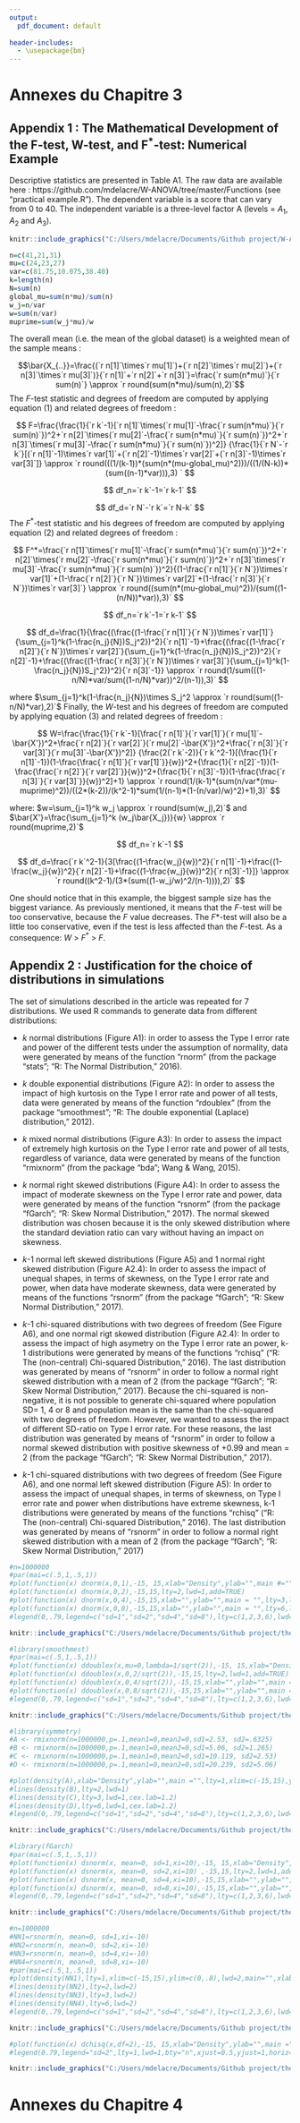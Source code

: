 ```yaml
---
output:
  pdf_document: default
  
header-includes:
  - \usepackage{bm}
---
```

# Annexes du Chapitre 3 

## Appendix 1 : The Mathematical Development of the $\bm{F}$-test, $\bm{W}$-test, and $\bm{F^*}$-test: Numerical Example 

Descriptive statistics are presented in Table A1. The raw data are available here : https://github.com/mdelacre/W-ANOVA/tree/master/Functions (see "practical example.R"). The dependent variable is a score that can vary from 0 to 40. The independent variable is a three-level factor A (levels = $A_1$, $A_2$ and $A_3$). 

```r
knitr::include_graphics("C:/Users/mdelacre/Documents/Github project/W-ANOVA/Rmarkdown folder/Rmarkdown inputs/TableA1.PNG")
```

```r
n=c(41,21,31)
mu=c(24,23,27)
var=c(81.75,10.075,38.40)
k=length(n)
N=sum(n)
global_mu=sum(n*mu)/sum(n)
w_j=n/var
w=sum(n/var)
muprime=sum(w_j*mu)/w
```

The overall mean (i.e. the mean of the global dataset) is a weighted mean of the sample means :

$$\bar{X_{..}}=\frac{(`r n[1]`\times`r mu[1]`)+(`r n[2]`\times`r mu[2]`)+(`r n[3]`\times`r mu[3]`)}{`r n[1]`+`r n[2]`+`r n[3]`}=\frac{`r sum(n*mu)`}{`r sum(n)`} \approx `r round(sum(n*mu)/sum(n),2)`$$
The *F*-test statistic and degrees of freedom are computed by applying equation (1) and related degrees of freedom :

$$
F=\frac{\frac{1}{`r k`-1}[`r n[1]`\times(`r mu[1]`-\frac{`r sum(n*mu)`}{`r sum(n)`})^2+`r n[2]`\times(`r mu[2]`-\frac{`r sum(n*mu)`}{`r sum(n)`})^2+`r n[3]`\times(`r mu[3]`-\frac{`r sum(n*mu)`}{`r sum(n)`})^2]}
{\frac{1}{`r N`-`r k`}[(`r n[1]`-1)\times`r var[1]`+(`r n[2]`-1)\times`r var[2]`+(`r n[3]`-1)\times`r var[3]`]} \approx `r round(((1/(k-1))*(sum(n*(mu-global_mu)^2)))/((1/(N-k))*(sum((n-1)*var))),3)
`
$$

$$
df_n=`r k`-1=`r k-1`
$$

$$
df_d=`r N`-`r k`=`r N-k`
$$
The $F^*$-test statistic and his degrees of freedom are computed by applying equation (2) and related degrees of freedom : 

$$
F^*=\frac{`r n[1]`\times(`r mu[1]`-\frac{`r sum(n*mu)`}{`r sum(n)`})^2+`r n[2]`\times(`r mu[2]`-\frac{`r sum(n*mu)`}{`r sum(n)`})^2+`r n[3]`\times(`r mu[3]`-\frac{`r sum(n*mu)`}{`r sum(n)`})^2}{(1-\frac{`r n[1]`}{`r N`})\times`r var[1]`+(1-\frac{`r n[2]`}{`r N`})\times`r var[2]`+(1-\frac{`r n[3]`}{`r N`})\times`r var[3]`} \approx `r round((sum(n*(mu-global_mu)^2))/(sum((1-(n/N))*var)),3)`
$$

$$
df_n=`r k`-1=`r k-1`
$$

$$
df_d=\frac{1}{\frac{(\frac{(1-\frac{`r n[1]`}{`r N`})\times`r var[1]`}{\sum_{j=1}^k(1-\frac{n_j}{N})S_j^2})^2}{`r n[1]`-1}+\frac{(\frac{(1-\frac{`r n[2]`}{`r N`})\times`r var[2]`}{\sum_{j=1}^k(1-\frac{n_j}{N})S_j^2})^2}{`r n[2]`-1}+\frac{(\frac{(1-\frac{`r n[3]`}{`r N`})\times`r var[3]`}{\sum_{j=1}^k(1-\frac{n_j}{N})S_j^2})^2}{`r n[3]`-1}} \approx `r round(1/sum(((1-n/N)*var/sum((1-n/N)*var))^2/(n-1)),3)`
$$

where $\sum_{j=1}^k(1-\frac{n_j}{N})\times S_j^2 \approx `r round(sum((1-n/N)*var),2)`$
\newpage
Finally, the *W*-test and his degrees of freedom  are computed by applying equation (3) and related degrees of freedom :

$$
W=\frac{\frac{1}{`r k`-1}[\frac{`r n[1]`}{`r var[1]`}(`r mu[1]`-\bar{X'})^2+\frac{`r n[2]`}{`r var[2]`}(`r mu[2]`-\bar{X'})^2+\frac{`r n[3]`}{`r var[3]`}(`r mu[3]`-\bar{X'})^2]}
{\frac{2(`r k`-2)}{`r k`^2-1}[(\frac{1}{`r n[1]`-1})(1-\frac{\frac{`r n[1]`}{`r var[1]`}}{w})^2+(\frac{1}{`r n[2]`-1})(1-\frac{\frac{`r n[2]`}{`r var[2]`}}{w})^2+(\frac{1}{`r n[3]`-1})(1-\frac{\frac{`r n[3]`}{`r var[3]`}}{w})^2]+1} \approx `r round(1/(k-1)*(sum(n/var*(mu-muprime)^2))/((2*(k-2))/(k^2-1)*sum(1/(n-1)*(1-(n/var)/w)^2)+1),3)`
$$

where: $w=\sum_{j=1}^k w_j \approx `r round(sum(w_j),2)`$ and $\bar{X'}=\frac{\sum_{j=1}^k (w_j\bar{X_j})}{w} \approx `r round(muprime,2)`$

$$
df_n=`r k`-1
$$

$$
df_d=\frac{`r k`^2-1}{3[\frac{(1-\frac{w_j}{w})^2}{`r n[1]`-1}+\frac{(1-\frac{w_j}{w})^2}{`r n[2]`-1}+\frac{(1-\frac{w_j}{w})^2}{`r n[3]`-1}]} \approx `r round((k^2-1)/(3*(sum((1-w_j/w)^2/(n-1)))),2)`
$$

One should notice that in this example, the biggest sample size has the biggest variance. As previously mentioned, it means that the *F*-test will be too conservative, because the *F* value decreases. The *F*\*-test will also be a little too conservative, even if the test is less affected than the *F*-test. As a consequence: $W$ > $F^*$ > $F$. 

\newpage
## Appendix 2 : Justification for the choice of distributions in simulations

The set of simulations described in the article was repeated for 7 distributions. We used R commands to generate data from different distributions:

- *k* normal distributions (Figure A1): in order to assess the Type I error rate and power of the different tests under the assumption of normality, data were generated by means of the function "rnorm" (from the package "stats"; "R: The Normal Distribution," 2016).

- *k* double exponential distributions (Figure A2): In order to assess the impact of high kurtosis on the Type I error rate and power of all tests, data were generated by means of the function "rdoublex" (from the package "smoothmest"; "R: The double exponential (Laplace) distribution," 2012).  

- *k* mixed normal distributions (Figure A3): In order to assess the impact of extremely high kurtosis on the Type I error rate and power of all tests, regardless of variance, data were generated by means of the function "rmixnorm" (from the package "bda"; Wang & Wang, 2015).  

- *k* normal right skewed distributions (Figure A4): In order to assess the impact of moderate skewness on the Type I error rate and power, data were generated by means of the function "rsnorm" (from the package "fGarch"; "R: Skew Normal Distribution," 2017). The normal skewed distribution was chosen because it is the only skewed distribution where the standard deviation ratio can vary without having an impact on skewness. 

- *k*-1 normal left skewed distributions (Figure A5) and 1 normal right skewed distribution (Figure A2.4): In order to assess the impact of unequal shapes, in terms of skewness, on the Type I error rate and power, when data have moderate skewness, data were generated by means of the functions "rsnorm" (from the package "fGarch"; "R: Skew Normal Distribution," 2017). 

- *k*-1 chi-squared distributions with two degrees of freedom (See Figure A6), and one normal rigt skewed distribution (Figure A2.4): In order to assess the impact of high asymetry on the Type I error rate an power, k-1 distributions were generated by means of the functions "rchisq" ("R: The (non-central) Chi-squared Distribution," 2016). The last distribution was generated by means of "rsnorm" in order to follow a normal right skewed distribution with a mean of 2 (from the package "fGarch"; "R: Skew Normal Distribution," 2017). Because the chi-squared is non-negative, it is not possible to generate chi-squared where population SD= 1, 4 or 8 and population mean is the same than the chi-squared with two degrees of freedom. However, we wanted to assess the impact of different SD-ratio on Type I error rate. For these reasons, the last distribution was generated by means of "rsnorm" in order to follow a normal skewed distribution with positive skewness of +0.99 and mean = 2 (from the package "fGarch"; "R: Skew Normal Distribution," 2017). 

- *k*-1 chi-squared distributions with two degrees of freedom (See Figure A6), and one normal left skewed distribution (Figure A5): In order to assess the impact of unequal shapes, in terms of skewness, on Type I error rate and power when distributions have extreme skewness, k-1 distributions were generated by means of the functions "rchisq" ("R: The (non-central) Chi-squared Distribution," 2016). The last distribution was generated by means of "rsnorm" in order to follow a normal right skewed distribution with a mean of 2 (from the package "fGarch"; "R: Skew Normal Distribution," 2017)

```r
#n=1000000
#par(mai=c(.5,1,.5,1))
#plot(function(x) dnorm(x,0,1),-15, 15,xlab="Density",ylab="",main #="",lty=1,xlim=c(-15,15),ylim=c(0,.8),lwd=1,cex.lab=1.2)
#plot(function(x) dnorm(x,0,2),-15,15,lty=2,lwd=1,add=TRUE)
#plot(function(x) dnorm(x,0,4),-15,15,xlab="",ylab="",main = "",lty=3,lwd=1,cex.lab=1.2,add=TRUE)
#plot(function(x) dnorm(x,0,8),-15,15,xlab="",ylab="",main = "",lty=6,lwd=1,cex.lab=1.2,add=TRUE)
#legend(0,.79,legend=c("sd=1","sd=2","sd=4","sd=8"),lty=c(1,2,3,6),lwd=c(2,2,2,2),bty="n",xjust=0.5,#yjust=1,horiz=TRUE,xpd=TRUE,cex=4)

knitr::include_graphics("C:/Users/mdelacre/Documents/Github project/thesis/Chapitre 3/Appendix figures/1_normal.png")
```


```r
#library(smoothmest)
#par(mai=c(.5,1,.5,1))
#plot(function(x) ddoublex(x,mu=0,lambda=1/sqrt(2)),-15, 15,xlab="Density",ylab="",main #="",lty=1,xlim=c(-15,15),ylim=c(0,.8),lwd=1,cex.lab=1.2)
#plot(function(x) ddoublex(x,0,2/sqrt(2)),-15,15,lty=2,lwd=1,add=TRUE)
#plot(function(x) ddoublex(x,0,4/sqrt(2)),-15,15,xlab="",ylab="",main = #"",lty=3,lwd=1,cex.lab=1.2,add=TRUE)
#plot(function(x) ddoublex(x,0,8/sqrt(2)),-15,15,xlab="",ylab="",main = #"",lty=6,lwd=1,cex.lab=1.2,add=TRUE)
#legend(0,.79,legend=c("sd=1","sd=2","sd=4","sd=8"),lty=c(1,2,3,6),lwd=c(2,2,2,2),bty="n",xjust=0.5,#yjust=1,horiz=TRUE,xpd=TRUE,cex=4)

knitr::include_graphics("C:/Users/mdelacre/Documents/Github project/thesis/Chapitre 3/Appendix figures/2_doublex.png")
```

```r
#library(symmetry)
#A <- rmixnorm(n=1000000,p=.1,mean1=0,mean2=0,sd1=2.53, sd2=.6325)
#B <- rmixnorm(n=1000000,p=.1,mean1=0,mean2=0,sd1=5.06, sd2=1.265)
#C <- rmixnorm(n=1000000,p=.1,mean1=0,mean2=0,sd1=10.119, sd2=2.53)
#D <- rmixnorm(n=1000000,p=.1,mean1=0,mean2=0,sd1=20.239, sd2=5.06)

#plot(density(A),xlab="Density",ylab="",main ="",lty=1,xlim=c(-15,15),ylim=c(0,.8),lwd=1,cex.lab=1.2)
#lines(density(B),lty=2,lwd=1)
#lines(density(C),lty=3,lwd=1,cex.lab=1.2)
#lines(density(D),lty=6,lwd=1,cex.lab=1.2)
#legend(0,.79,legend=c("sd=1","sd=2","sd=4","sd=8"),lty=c(1,2,3,6),lwd=c(2,2,2,2),bty="n",xjust=0.5,yjust=1,horiz=TRUE,xpd=TRUE,cex=4)

knitr::include_graphics("C:/Users/mdelacre/Documents/Github project/thesis/Chapitre 3/Appendix figures/3_mixednorm.png")
```
 
```r
#library(fGarch)
#par(mai=c(.5,1,.5,1))
#plot(function(x) dsnorm(x, mean=0, sd=1,xi=10),-15, 15,xlab="Density",ylab="",main ="",lty=1,xlim=c(-15,15),ylim=c(0,.8),lwd=1,cex.lab=1.2)
#plot(function(x) dsnorm(x, mean=0, sd=2,xi=10) ,-15,15,lty=2,lwd=1,add=TRUE)
#plot(function(x) dsnorm(x, mean=0, sd=4,xi=10),-15,15,xlab="",ylab="",main = "",lty=3,lwd=1,cex.lab=1.2,add=TRUE)
#plot(function(x) dsnorm(x, mean=0, sd=8,xi=10),-15,15,xlab="",ylab="",main = "",lty=6,lwd=1,cex.lab=1.2,add=TRUE)
#legend(0,.79,legend=c("sd=1","sd=2","sd=4","sd=8"),lty=c(1,2,3,6),lwd=c(2,2,2,2),bty="n",xjust=0.5,yjust=1,horiz=TRUE,xpd=TRUE,cex=4)

knitr::include_graphics("C:/Users/mdelacre/Documents/Github project/thesis/Chapitre 3/Appendix figures/4_rightskewed.png")
```

```r
#n=1000000
#NN1=rsnorm(n, mean=0, sd=1,xi=-10) 
#NN2=rsnorm(n, mean=0, sd=2,xi=-10) 
#NN3=rsnorm(n, mean=0, sd=4,xi=-10)  
#NN4=rsnorm(n, mean=0, sd=8,xi=-10)  
#par(mai=c(.5,1,.5,1))
#plot(density(NN1),lty=1,xlim=c(-15,15),ylim=c(0,.8),lwd=2,main="",xlab="",cex.lab=1.2)
#lines(density(NN2),lty=2,lwd=2)
#lines(density(NN3),lty=3,lwd=2)
#lines(density(NN4),lty=6,lwd=2)
#legend(0,.79,legend=c("sd=1","sd=2","sd=4","sd=8"),lty=c(1,2,3,6),lwd=c(2,2,2,2),bty="n",xjust=0.5,yjust=1,horiz=TRUE,xpd=TRUE,cex=4)

knitr::include_graphics("C:/Users/mdelacre/Documents/Github project/thesis/Chapitre 3/Appendix figures/5_leftskewed.png")

```

```r
#plot(function(x) dchisq(x,df=2),-15, 15,xlab="Density",ylab="",main ="",lty=1,xlim=c(-15,15),ylim=c(0,.8),lwd=1,cex.lab=1.2)
#legend(0.79,legend="sd=2",lty=1,lwd=1,bty="n",xjust=0.5,yjust=1,horiz=TRUE,xpd=TRUE,cex=4)

knitr::include_graphics("C:/Users/mdelacre/Documents/Github project/thesis/Chapitre 3/Appendix figures/6_chisquared.png")

```

# Annexes du Chapitre 4 
